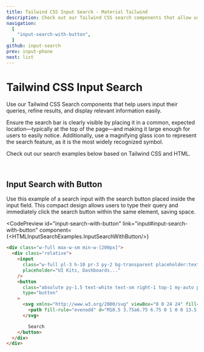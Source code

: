 ```yaml
---
title: Tailwind CSS Input Search - Material Tailwind
description: Check out our Tailwind CSS search components that allow users to search for information within your website or application and display relevant information effectively.
navigation:
  [
    "input-search-with-button",
  ]
github: input-search
prev: input-phone
next: list
---
```


# Tailwind CSS Input Search

Use our Tailwind CSS Search components that help users input their queries, refine results, and display relevant information easily.

Ensure the search bar is clearly visible by placing it in a common, expected location—typically at the top of the page—and making it large enough for users to easily notice. Additionally, use a magnifying glass icon to represent the search feature, as it is the most widely recognized symbol.

Check out our search examples below based on Tailwind CSS and HTML.

<br />

## Input Search with Button

Use this example of a search input with the search button placed inside the input field. This compact design allows users to type their query and immediately click the search button within the same element, saving space.

<CodePreview
  id="input-search-with-button"
  link="input#input-search-with-button"
  component={<HTMLInputSearchExamples.InputSearchWithButton/>}
>
```html
<div class="w-full max-w-sm min-w-[200px]">
  <div class="relative">
    <input
      class="w-full pl-3 h-10 pr-3 py-2 bg-transparent placeholder:text-slate-400 text-slate-700 text-sm border border-slate-200 rounded-md transition duration-300 ease focus:outline-none focus:border-slate-400 hover:border-slate-400 shadow-sm focus:shadow-md"
      placeholder="UI Kits, Dashboards..." 
    />
    <button
      class="absolute py-1.5 text-white text-sm right-1 top-1 my-auto px-3 flex items-center bg-slate-800 rounded hover:bg-slate-700"
      type="button"
    >
      <svg xmlns="http://www.w3.org/2000/svg" viewBox="0 0 24 24" fill="currentColor" class="w-4 h-4 mr-2">
        <path fill-rule="evenodd" d="M10.5 3.75a6.75 6.75 0 1 0 0 13.5 6.75 6.75 0 0 0 0-13.5ZM2.25 10.5a8.25 8.25 0 1 1 14.59 5.28l4.69 4.69a.75.75 0 1 1-1.06 1.06l-4.69-4.69A8.25 8.25 0 0 1 2.25 10.5Z" clip-rule="evenodd" />
      </svg>

        Search
    </button> 
  </div>
</div>
```
</CodePreview>

